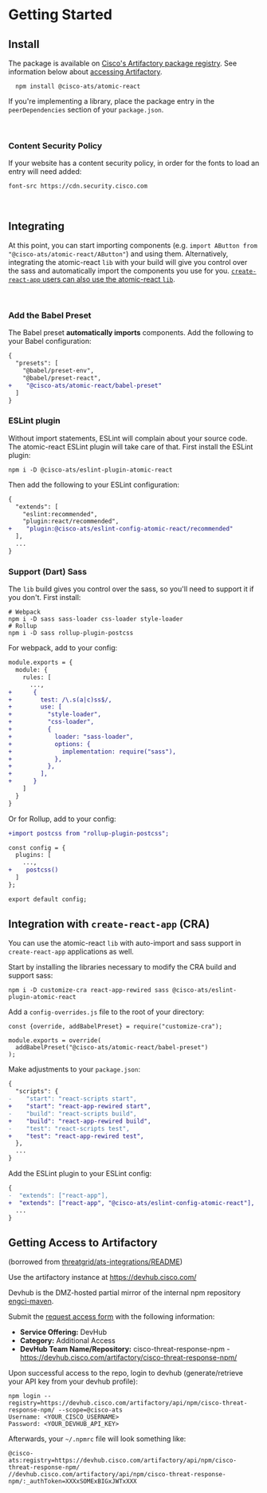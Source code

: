 
<Meta title="Getting Started" />

# Getting Started

## Install

The package is available on [Cisco's Artifactory package registry](https://devhub.cisco.com/artifactory/webapp/#/home). See information below about [accessing Artifactory](#getting-access-to-artifactory).

```
  npm install @cisco-ats/atomic-react
```

If you're implementing a library, place the package entry in the `peerDependencies` section of your `package.json`.

<br />

### Content Security Policy

If your website has a content security policy, in order for the fonts to load an entry will need added:

`font-src https://cdn.security.cisco.com`

<br />

## Integrating

At this point, you can start importing components (e.g. `import AButton from "@cisco-ats/atomic-react/AButton"`) and using them.
Alternatively, integrating the atomic-react `lib` with your build will give you control over the sass and automatically import the components you use for you. [`create-react-app` users can also use the atomic-react `lib`](#integration-with-create-react-app-cra).

<br />

### Add the Babel Preset

The Babel preset **automatically imports** components. Add the following to your Babel configuration:

```diff
{
  "presets": [
    "@babel/preset-env",
    "@babel/preset-react",
+    "@cisco-ats/atomic-react/babel-preset"
  ]
}
```

### ESLint plugin

Without import statements, ESLint will complain about your source code. The atomic-react ESLint plugin will take care of that. First install the ESLint plugin:

```
npm i -D @cisco-ats/eslint-plugin-atomic-react
```

Then add the following to your ESLint configuration:

```diff
{
  "extends": [
    "eslint:recommended",
    "plugin:react/recommended",
+    "plugin:@cisco-ats/eslint-config-atomic-react/recommended"
  ],
  ...
}
```

### Support (Dart) Sass

The `lib` build gives you control over the sass, so you'll need to support it if you don't. First install:

```
# Webpack
npm i -D sass sass-loader css-loader style-loader
# Rollup
npm i -D sass rollup-plugin-postcss
```

For webpack, add to your config:

```diff
module.exports = {
  module: {
    rules: [
      ...,
+      {
+        test: /\.s(a|c)ss$/,
+        use: [
+          "style-loader",
+          "css-loader",
+          {
+            loader: "sass-loader",
+            options: {
+              implementation: require("sass"),
+            },
+          },
+        ],
+      }
    ]
  }
}
```

Or for Rollup, add to your config:

```diff
+import postcss from "rollup-plugin-postcss";

const config = {
  plugins: [
    ...,
+    postcss()
  ]
};

export default config;
```

## Integration with `create-react-app` (CRA)

You can use the atomic-react `lib` with auto-import and sass support in `create-react-app` applications as well.

Start by installing the libraries necessary to modify the CRA build and support sass:

```
npm i -D customize-cra react-app-rewired sass @cisco-ats/eslint-plugin-atomic-react
```

Add a `config-overrides.js` file to the root of your directory:

```
const {override, addBabelPreset} = require("customize-cra");

module.exports = override(
  addBabelPreset("@cisco-ats/atomic-react/babel-preset")
);
```

Make adjustments to your `package.json`:

```diff
{
  "scripts": {
-    "start": "react-scripts start",
+    "start": "react-app-rewired start",
-    "build": "react-scripts build",
+    "build": "react-app-rewired build",
-    "test": "react-scripts test",
+    "test": "react-app-rewired test",
  },
  ...
}
```

Add the ESLint plugin to your ESLint config:

```diff
{
-  "extends": ["react-app"],
+  "extends": ["react-app", "@cisco-ats/eslint-config-atomic-react"],
  ...
}
```

## Getting Access to Artifactory

(borrowed from [threatgrid/ats-integrations/README](https://github.com/threatgrid/ats-integrations))

Use the artifactory instance at https://devhub.cisco.com/

Devhub is the DMZ-hosted partial mirror of the internal npm repository [engci-maven](http://engci-maven.cisco.com).

Submit the [request access form](https://engit.cisco.com/ci/#/request/question) with the following information:

- **Service Offering:** DevHub
- **Category:** Additional Access
- **DevHub Team Name/Repository:** cisco-threat-response-npm - https://devhub.cisco.com/artifactory/cisco-threat-response-npm/

Upon successful access to the repo, login to devhub (generate/retrieve your API key from your devhub profile):

```
npm login --registry=https://devhub.cisco.com/artifactory/api/npm/cisco-threat-response-npm/ --scope=@cisco-ats
Username: <YOUR_CISCO_USERNAME>
Password: <YOUR_DEVHUB_API_KEY>
```

Afterwards, your `~/.npmrc` file will look something like:

```
@cisco-ats:registry=https://devhub.cisco.com/artifactory/api/npm/cisco-threat-response-npm/
//devhub.cisco.com/artifactory/api/npm/cisco-threat-response-npm/:_authToken=XXXxSOMExBIGxJWTxXXX
```
